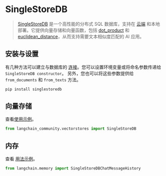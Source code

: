# SingleStoreDB

>[SingleStoreDB](https://singlestore.com/) 是一个高性能的分布式 SQL 数据库，支持在 [云端](https://www.singlestore.com/cloud/) 和本地部署。它提供向量存储和向量函数，包括 [dot_product](https://docs.singlestore.com/managed-service/en/reference/sql-reference/vector-functions/dot_product.html) 和 [euclidean_distance](https://docs.singlestore.com/managed-service/en/reference/sql-reference/vector-functions/euclidean_distance.html)，从而支持需要文本相似度匹配的 AI 应用。

## 安装与设置

有几种方法可以建立与数据库的 [连接](https://singlestoredb-python.labs.singlestore.com/generated/singlestoredb.connect.html)。您可以设置环境变量或将命名参数传递给 `SingleStoreDB constructor`。 
另外，您也可以将这些参数提供给 `from_documents` 和 `from_texts` 方法。

```bash
pip install singlestoredb
```

## 向量存储

查看[使用示例](/docs/integrations/vectorstores/singlestoredb)。

```python
from langchain_community.vectorstores import SingleStoreDB
```

## 内存

查看 [用法示例](/docs/integrations/memory/singlestoredb_chat_message_history)。

```python
from langchain.memory import SingleStoreDBChatMessageHistory
```